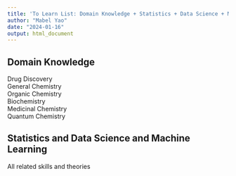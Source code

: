 ```yaml
---
title: 'To Learn List: Domain Knowledge + Statistics + Data Science + Machine Learning'
author: "Mabel Yao"
date: "2024-01-16"
output: html_document
---
```

## Domain Knowledge
Drug Discovery \
General Chemistry \
Organic Chemistry \
Biochemistry \
Medicinal Chemistry \
Quantum Chemistry \

## Statistics and Data Science and Machine Learning 
All related skills and theories \

